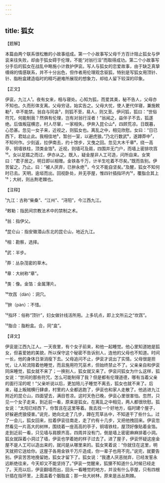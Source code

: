 ```yaml
---
---
---
```

title: 狐女
---




【题解】


本篇由两个联系很松散的小故事组成。第一个小故事写父母千方百计阻止狐女与伊衮来往失败，却由于狐女碍于伦理，不能“对翁行淫”而取得成功。第二个小故事写分手后的狐女在战乱中略施小计救护伊衮。写人与狐女的恋爱故事，由于缺乏真挚缠绵的情感联系，并不十分出色，但作者用伦理观念驱狐，特别是写狐女用顶针、针、脂粉盒建造临时的精巧避难所展现的想象力，却给人留下较深的印象。


【正文】

伊衮，九江人¹。夜有女来，相与寝处。心知为狐，而爱其美，秘不告人，父母亦不知也。久而形体支离。父母穷诘，始实告之。父母大忧，使人更代伴寝，兼施敕勒²，卒不能禁。翁自与同衾³，则狐不至，易人，则又至。伊问狐，狐曰：“世俗符咒，何能制我？然俱有伦理，岂有对翁行淫者！”翁闻之，益伴子不去，狐遂绝。后值叛寇横恣，村人尽窜，一家相失。伊奔入昆仑山⁴，四顾荒凉。日既暮，心恐甚。忽见一女子来，近视之，则狐女也。离乱之中，相见欣慰。女曰：“日已西下，君姑止此。我相佳地⁵，暂创一室，以避虎狼。”乃北行数武⁶，遂蹲莽中⁷，不知何作。少刻返，拉伊南去，约十馀步，又曳之回。忽见大木千章⁸，绕一高亭，铜墙铁柱，顶类金箔⁹。近视，则墙可及肩，四围并无门户，而墙上密排坎窞¹⁰。女以足踏之而过，伊亦从之。既入，疑金屋非人工可造，问所自来。女笑曰：“君子居之，明日即以相赠。金铁各千万，计半生吃着不尽矣。”既而告别。伊苦留之，乃止。曰：“被人厌弃，已拚永绝¹¹，今又不能自坚矣。”及醒，狐女不知何时已去。天明，逾垣而出。回视卧处，并无亭屋，惟四针插指环内¹²，覆脂合其上¹³；大树，则丛荆老棘也。

【注释】


¹九江：古称“柴桑”、“江州”、“浔阳”，今江西九江。

²敕勒：指民间宗教法术中的禁制之术。

³翁：指伊父。

⁴昆仑山：指安徽潜山东北的昆仑山，地近九江。

⁵相：勘察，选择。

⁶武：半步。

⁷莽：丛杂茂密的草木。

⁸章：大树称“章”。

⁹类：像。金箔：金属薄片。

¹⁰坎窞（dàn）：洞穴。

¹¹拚（pàn）：不惜。

¹²指环：俗称“顶针”，妇女做针线活所用。上多坑点，即上文所云之“坎窞”。

¹³脂合：脂粉盒。合，同“盒”。





【译文】


伊衮是江西九江人。一天夜里，有个女子前来，和他一起睡觉。他心里知道她是狐女，但喜爱她的美貌，所以保守这个秘密不告诉别人，连他的父母也不知道。时间一长，他的身体日渐消瘦下去。父母追问不止，伊衮才说出了实情。父母很是担忧，让人轮流陪着他睡觉，而且施用符咒巫术，但始终禁止不了。父亲亲自和伊衮同床睡觉，狐女就不来了；一换别人，狐女就又来了。伊衮问狐女为什么这样，狐女说：“世间的那些符咒，怎么可能制得了我？但是都有伦理道德，哪有当着父亲的面行淫的呢！”父亲听说以后，更加陪儿子睡觉不离去，狐女也就不来了。后来，碰上叛贼横行肆虐，村里的人全都逃跑了，伊衮也和家人走散了。他逃进九江附近的昆仑山，四面望去，满目苍凉。这时天色已晚，伊衮心里很害怕。忽然，只见一个女子走来，到近前一看，原来是狐女。在离乱之中相见，两人都很欣慰。狐女说：“太阳已经西下，你暂且在这里等着。我去找一个好地方，临时建个屋子，好躲避虎狼侵害。”说完，她向北走了几步，蹲在荒草丛中，不知道干了些什么。过了一会儿，狐女回来，拉着伊衮往南走，走了约有十几步，又把他拽回来。伊衮忽然看见一片高大的树林，围绕着一座高高的亭子，铜墙铁柱，屋顶好像贴着金箔。走到近前一看，只见墙与肩膀齐高，四周并没有门，倒是墙上密密麻麻排着小洞。狐女就踩着小洞过了墙，伊衮也学着她的样子过去了。进了屋子，伊衮怀疑这座金屋不是人工可以造出来的，就问是从哪里来的。狐女笑着说：“你就住在这里，明天就把它送给你。这屋子各用金铁千万斤造成，你一辈子也用不完。”说完，就要告别。伊衮苦苦地挽留她，狐女才留下了。狐女说：“我遭人厌恶抛弃，已经发誓永远断绝往来，今天却又不能坚持了。”伊衮一觉醒来，狐狸不知道什么时候已经走了。天亮以后，伊衮翻墙而出，回头一看睡觉的地方，并没有什么亭屋，只有四根针插在指环里，上面盖着个胭脂盒；那一处大树林，原来是丛丛荆棘。
